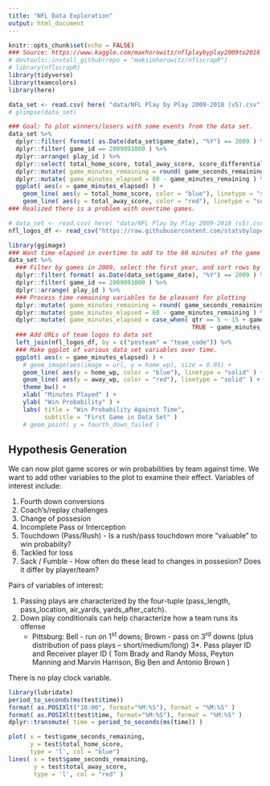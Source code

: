 ```yaml
---
title: "NFL Data Exploration"
output: html_document
---
```


```r
knitr::opts_chunk$set(echo = FALSE)
### Source: https://www.kaggle.com/maxhorowitz/nflplaybyplay2009to2016
# devtools::install_github(repo = "maksimhorowitz/nflscrapR")
# library(nflscrapR)
library(tidyverse)
library(teamcolors)
library(here)
```

```r
data_set <- read.csv( here( "data/NFL Play by Play 2009-2018 (v5).csv") )
# glimpse(data_set)
```

```r
### Goal: To plot winners/losers with some events from the data set.
data_set %>% 
  dplyr::filter( format( as.Date(data_set$game_date), "%Y") == 2009 ) %>% 
  dplyr::filter( game_id == 2009091000 ) %>%
  dplyr::arrange( play_id ) %>%
  dplyr::select( total_home_score, total_away_score, score_differential, game_seconds_remaining, qtr ) %>%
  dplyr::mutate( game_minutes_remaining = round( game_seconds_remaining / 60, 2 ) ) %>%
  dplyr::mutate( game_minutes_elapsed = 60 - game_minutes_remaining ) %>%
  ggplot( aes(x = game_minutes_elapsed) ) +
    geom_line( aes(y = total_home_score, color = "blue"), linetype = "solid" ) +  
    geom_line( aes(y = total_away_score, color = "red"), linetype = "solid" )
### Realized there is a problem with overtime games. 
```



```r
# data_set <- read.csv( here( "data/NFL Play by Play 2009-2018 (v5).csv") ); glimpse(data_set)
nfl_logos_df <- read_csv("https://raw.githubusercontent.com/statsbylopez/BlogPosts/master/nfl_teamlogos.csv")
```

```r
library(ggimage)
### Want time elapsed in overtime to add to the 60 minutes of the game 
data_set %>% 
  ### Filter by games in 2009, select the first year, and sort rows by 'play_id'
  dplyr::filter( format( as.Date(data_set$game_date), "%Y") == 2009 ) %>% 
  dplyr::filter( game_id == 2009091000 ) %>%
  dplyr::arrange( play_id ) %>%
  ### Process time remaining variables to be pleasant for plotting
  dplyr::mutate( game_minutes_remaining = round( game_seconds_remaining / 60, 2 ) ) %>%
  dplyr::mutate( game_minutes_elapsed = 60 - game_minutes_remaining ) %>%
  dplyr::mutate( game_minutes_elapsed = case_when( qtr == 5 ~ 15 + game_minutes_elapsed,
                                                   TRUE ~ game_minutes_elapsed ) ) %>%
  ### Add URLs of team logos to data set 
  left_join(nfl_logos_df, by = c("posteam" = "team_code")) %>%
  ### Make ggplot of various data set variables over time. 
  ggplot( aes(x = game_minutes_elapsed) ) +
    # geom_image(aes(image = url, y = home_wp), size = 0.05) +
    geom_line( aes(y = home_wp, color = "blue"), linetype = "solid" ) +  
    geom_line( aes(y = away_wp, color = "red"), linetype = "solid" ) +
    theme_bw() + 
    xlab( "Minutes Played" ) + 
    ylab( "Win Probability" ) + 
    labs( title = "Win Probability Against Time",
          subtitle = "First Game in Data Set" ) 
    # geom_point( y = fourth_down_failed )
```

## Hypothesis Generation 

We can now plot game scores or win probabilities by team against time. We want to add other variables to the plot to examine their effect. Variables of interest include: 

  1. Fourth down conversions
  2. Coach's/replay challenges
  3. Change of possesion 
  4. Incomplete Pass or Interception 
  5. Touchdown (Pass/Rush) - Is a rush/pass touchdown more "valuable" to win probabiity?
  6. Tackled for loss
  7. Sack / Fumble - How often do these lead to changes in possesion? Does it differ by player/team? 
  
Pairs of variables of interest:

  1. Passing plays are characterized by the four-tuple (pass_length, pass_location, air_yards, yards_after_catch). 
  2. Down play conditionals can help characterize how a team runs its offense 
      - Pittsburg: Bell - run on 1^st^ downs; Brown - pass on 3^rd^ downs (plus distribution of pass plays -- short/medium/long)
  3*. Pass player ID and Receiver player ID ( Tom Brady and Randy Moss, Peyton Manning and Marvin Harrison,
                                              Big Ben and Antonio Brown )
  
There is no play clock variable. 
  

```r
library(lubridate)
period_to_seconds(ms(test$time))
format( as.POSIXlt("10:00", format="%M:%S"), format = "%M:%S" )
format( as.POSIXlt(test$time, format="%M:%S"), format = "%M:%S" )  
dplyr::transmute( time = period_to_seconds(ms(time)) )

plot( x = test$game_seconds_remaining,
      y = test$total_home_score, 
      type = 'l', col = "blue")
lines( x = test$game_seconds_remaining,
       y = test$total_away_score, 
       type = 'l', col = "red" )
```